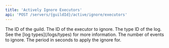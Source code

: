 ```yaml
---
title: 'Actively Ignore Executors'
api: 'POST /servers/{guildId}/active/ignore/executors'
---
```


<ParamField path="guild ID" type="string">
  The ID of the guild.
</ParamField>

<ParamField body="id" type="string" required>
  The ID of the executor to ignore.
</ParamField>

<ParamField body="logType" type="integer">
  The type ID of the log. See the [log types](/logs/types) for more information.
</ParamField>

<ParamField body="count" type="integer">
  The number of events to ignore.
</ParamField>

<ParamField body="time" type="integer">
  The period in seconds to apply the ignore for.
</ParamField>